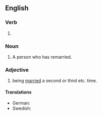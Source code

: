 ==English==

===Verb===
{{head|en|verb form}}

# {{en-past of|remarry}}

===Noun===
{{en-noun}}

# A person who has remarried.

===Adjective===
{{en-adjective|?}}

# being [[marry#English|married]] a second or third etc. time.

====Translations====
{{trans-top|being married a second or third etc. time}}
* German: {{t|de|wiederverheiratet}}
* Swedish: {{t+|sv|omgift}}
{{trans-mid}}
{{trans-bottom}}